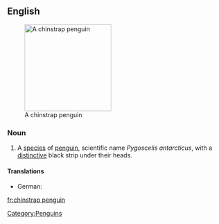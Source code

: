 ==English==
{{wikipedia}}
[[Image:Manchot 04.jpg|200px|thumb|right|A chinstrap penguin]]

===Noun===
{{en-noun|sg=[[chinstrap]] [[penguin]]}}

# A [[species]] of [[penguin]], scientific name ''Pygoscelis antarcticus'', with a [[distinctive]] black strip under their heads.

====Translations====
* German: {{t-|de|Zügelpinguin|m}}
[[Category:Penguins]]

[[fr:chinstrap penguin]]